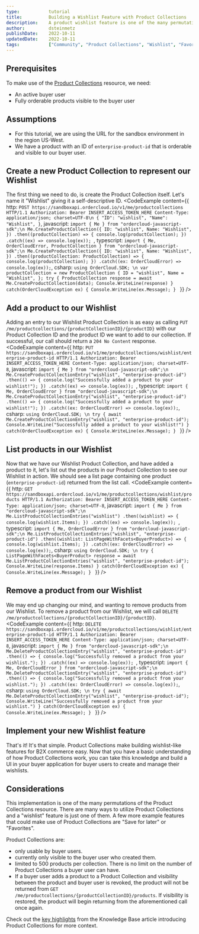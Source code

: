 ```yaml
---
type:           tutorial
title:          Building a Wishlist Feature with Product Collections
description:    A product wishlist feature is one of the many permutations of the OrderCloud Product Collections resource.
author:         dsteinmetz
publishDate:    2022-10-11
updatedDate:    2022-10-11
tags:           ["Community", "Product Collections", "Wishlist", "Favorites", "Save For Later"]
---
```


## Prerequisites
To make use of the [Product Collections](/knowledge-base/product-collections) resource, we need:
- An active buyer user
- Fully orderable products visible to the buyer user

## Assumptions
- For this tutorial, we are using the URL for the sandbox environment in the region US-West.
- We have a product with an ID of `enterprise-product-id` that is orderable and visible to our buyer user.

## Create a new Product Collection to represent our Wishlist
The first thing we need to do, is create the Product Collection itself.  Let's name it "Wishlist" giving it a self-descriptive ID.
<CodeExample
  content={{
    http: `POST https://sandboxapi.ordercloud.io/v1/me/productcollections HTTP/1.1
Authorization: Bearer INSERT_ACCESS_TOKEN_HERE
Content-Type: application/json; charset=UTF-8\n
{
  "ID": "wishlist",
  "Name": "Wishlist",
}`,
javascript: `import { Me } from "ordercloud-javascript-sdk";\n
Me.CreateProductCollection({
  ID: "wishlist",
  Name: "Wishlist",
})
.then((productCollection) => {
    console.log(productCollection);
})
.catch((ex) => console.log(ex));
`,
typescript: `import { Me, OrderCloudError, ProductCollection } from "ordercloud-javascript-sdk";\n
Me.CreateProductCollection({
  ID: "wishlist",
  Name: "Wishlist",
})
.then((productCollection: ProductCollection) => {
  console.log(productCollection);
})
.catch((ex: OrderCloudError) => console.log(ex));`,
csharp: `using OrderCloud.SDK; \n
var productCollection = new ProductCollection
{
    ID = "wishlist",
    Name = "Wishlist",
};
try {
  ProductCollection response = await Me.CreateProductCollection(data);
  Console.WriteLine(response)
} catch(OrderCloudException ex) {
  Console.WriteLine(ex.Message);
}
`
}}
/>

## Add a product to our Wishlist
Adding an entry to our Wishlist Product Collection is as easy as calling `PUT /me/productcollections/{productCollectionID}/{productID}` with our Product Collection ID and the product ID we want to add to our collection. If successful, our call should return a `204 No Content` response.
<CodeExample
  content={{
    http: `PUT https://sandboxapi.ordercloud.io/v1/me/productcollections/wishlist/enterprise-product-id HTTP/1.1
Authorization: Bearer INSERT_ACCESS_TOKEN_HERE
Content-Type: application/json; charset=UTF-8`,
javascript: `import { Me } from "ordercloud-javascript-sdk";\n
Me.CreateProductCollectionEntry("wishlist", "enterprise-product-id")
.then(() => {
    console.log("Successfully added a product to your wishlist!");
})
.catch((ex) => console.log(ex));
`,
typescript: `import { Me, OrderCloudError } from "ordercloud-javascript-sdk";\n
Me.CreateProductCollectionEntry("wishlist", "enterprise-product-id")
.then(() => {
  console.log("Successfully added a product to your wishlist!");
})
.catch((ex: OrderCloudError) => console.log(ex));`,
csharp: `using OrderCloud.SDK; \n
try {
  await Me.CreateProductCollectionEntry("wishlist", "enterprise-product-id");
  Console.WriteLine("Successfully added a product to your wishlist!")
} catch(OrderCloudException ex) {
  Console.WriteLine(ex.Message);
}
`
}}
/>

## List products in our Wishlist
Now that we have our Wishlist Product Collection, and have added a product to it, let's list out the products in our Product Collection to see our Wishlist in action. We should see a list page containing one product (`enterprise-product-id`) returned from the list call.
<CodeExample
  content={{
    http: `GET https://sandboxapi.ordercloud.io/v1/me/productcollections/wishlist/products HTTP/1.1
Authorization: Bearer INSERT_ACCESS_TOKEN_HERE
Content-Type: application/json; charset=UTF-8`,
javascript: `import { Me } from "ordercloud-javascript-sdk";\n
Me.ListProductCollectionEntries("wishlist")
.then((wishlist) => {
    console.log(wishlist.Items);
})
.catch((ex) => console.log(ex));
`,
typescript: `import { Me, OrderCloudError } from "ordercloud-javascript-sdk";\n
Me.ListProductCollectionEntries("wishlist", "enterprise-product-id")
.then((wishlist: ListPageWithFacets<BuyerProduct>) => {
  console.log(wishlist.Items);
})
.catch((ex: OrderCloudError) => console.log(ex));`,
csharp: `using OrderCloud.SDK; \n
try {
  ListPageWithFacets<BuyerProduct> response = await Me.ListProductCollectionEntries("wishlist", "enterprise-product-id");
  Console.WriteLine(response.Items)
} catch(OrderCloudException ex) {
  Console.WriteLine(ex.Message);
}
`
}}
/>

## Remove a product from our Wishlist
We may end up changing our mind, and wanting to remove products from our Wishlist. To remove a product from our Wishlist, we will call `DELETE /me/productcollections/{productCollectionID}/{productID}`.
<CodeExample
  content={{
    http: `DELETE https://sandboxapi.ordercloud.io/v1/me/productcollections/wishlist/enterprise-product-id HTTP/1.1
Authorization: Bearer INSERT_ACCESS_TOKEN_HERE
Content-Type: application/json; charset=UTF-8`,
javascript: `import { Me } from "ordercloud-javascript-sdk";\n
Me.DeleteProductCollectionEntry("wishlist", "enterprise-product-id")
.then(() => {
    console.log("Successfully removed a product from your wishlist.");
})
.catch((ex) => console.log(ex));
`,
typescript: `import { Me, OrderCloudError } from "ordercloud-javascript-sdk";\n
Me.DeleteProductCollectionEntry("wishlist", "enterprise-product-id")
.then(() => {
  console.log("Successfully removed a product from your wishlist.");
})
.catch((ex: OrderCloudError) => console.log(ex));`,
csharp: `using OrderCloud.SDK; \n
try {
  await Me.DeleteProductCollectionEntry("wishlist", "enterprise-product-id");
  Console.WriteLine("Successfully removed a product from your wishlist.")
} catch(OrderCloudException ex) {
  Console.WriteLine(ex.Message);
}
`
}}
/>

## Implement your new Wishlist feature
That's it! It's that simple. Product Collections make building wishlist-like features for B2X commerce easy. Now that you have a basic understanding of how Product Collections work, you can take this knowledge and build a UI in your buyer application for buyer users to create and manage their wishlists.

## Considerations
This implementation is one of the many permutations of the Product Collections resource. There are many ways to utilize Product Collections and a "wishlist" feature is just one of them. A few more example features that could make use of Product Collections are "Save for later" or "Favorites".

Product Collections are:
- only usable by buyer users.
- currently only visible to the buyer user who created them.
- limited to 500 products per collection. There is no limit on the number of Product Collections a buyer user can have.
- If a buyer user adds a product to a Product Collection and visibility between the product and buyer user is revoked, the product will not be returned from `GET /me/productcollections/{productCollectionID}/products`. 
If visibility is restored, the product will begin returning from the aforementioned call once again.

Check out the [key highlights](/knowledge-base/product-collections#key-highlights) from the Knowledge Base article introducing Product Collections for more context.